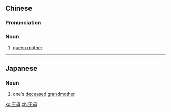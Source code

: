 ==Chinese==
{{zh-forms}}

===Pronunciation===
{{zh-pron
|m=wángmǔ
|cat=n
}}

===Noun===
{{zh-noun}}

# [[queen mother]]

----

==Japanese==
{{ja-kanjitab|王|母}}

===Noun===
{{ja-noun|おうぼ}}

# one's [[deceased]] [[grandmother]]

[[ko:王母]]
[[zh:王母]]
